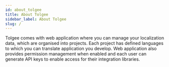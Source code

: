 ```yaml
---
id: about_tolgee
title: About Tolgee
sidebar_label: About Tolgee
slug: /
---
```


Tolgee comes with web application where you can manage your localization data, which are organised into
projects. Each project has defined languages to which you can translate application you develop. Web
application also provides permission management when enabled and each user can generate API keys to enable access for
their integration libraries.



